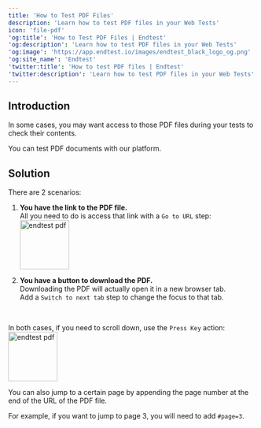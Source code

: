 ```yaml
---
title: 'How to Test PDF Files'
description: 'Learn how to test PDF files in your Web Tests'
icon: 'file-pdf'
'og:title': 'How to Test PDF Files | Endtest'
'og:description': 'Learn how to test PDF files in your Web Tests'
'og:image': 'https://app.endtest.io/images/endtest_black_logo_og.png'
'og:site_name': 'Endtest'
'twitter:title': 'How to test PDF files | Endtest'
'twitter:description': 'Learn how to test PDF files in your Web Tests'
---
```


## Introduction

In some cases, you may want access to those PDF files during your tests to check their contents.

You can test PDF documents with our platform.

## Solution

There are 2 scenarios:

1. **You have the link to the PDF file.**  
   All you need to do is access that link with a `Go to URL` step:  
   <img src="https://app.endtest.io/images/goToUrlPdf.png" alt="endtest pdf" height="100"/>

2. **You have a button to download the PDF.**  
   Downloading the PDF will actually open it in a new browser tab.  
   Add a `Switch to next tab` step to change the focus to that tab.

<br />

In both cases, if you need to scroll down, use the `Press Key` action:  
<img src="https://app.endtest.io/images/docScrollPdf.png" alt="endtest pdf" height="100"/>

You can also jump to a certain page by appending the page number at the end of the URL of the PDF file.

For example, if you want to jump to page 3, you will need to add `#page=3`.
